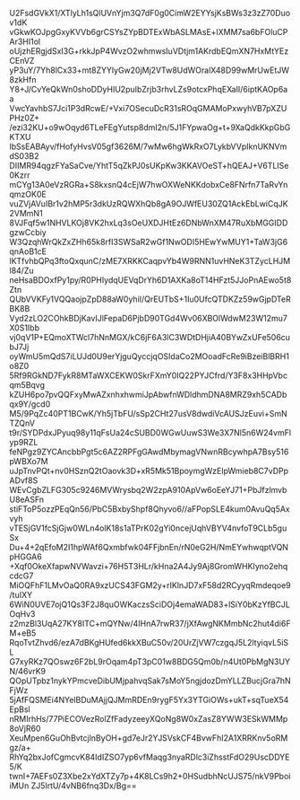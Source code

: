 U2FsdGVkX1/XTlyLh1sQlUVnYjm3Q7dF0g0CimW2EYYsjKsBWs3z3zZ70Duov1dK
vGkwKOJpgGxyKVVb6grCSYsZYpBDTExWbASLMAsE+lXMM7sa6bFOluCPAr3HI1ol
oUjzhERgjdSxI3G+rkkJpP4WvzO2whmwsIuVDtjm1AKrdbEQmXN7HxMtYEzCEnVZ
yP3uY/7Yh8lCx33+mt8ZYYlyGw20jMj2VTw8UdWOralX48D99wMrUwEtJW8zkHfn
Y8+J/CvYeQkWn0shoDDyHIU2puIbZrjb3rhvLZs9otcxPhqEXaII/6iptKAOp6aa
VwcYavhbS7Jci1P3dRcwE/+Vxi7OSecuDcR31sROqGMAMoPxwyhVB7pXZUPHz0Z+
/ezi32KU+o9wOqyd6TLeFEgYutsp8dmI2n/5J1FYpwaOg+t+9XaQdkKkpGbGKTXU
lbSsEABAyv/fHofyHvsV05gf3626M/7wMw6hgWkRxO7LykbVVpIknUKNVmdS03B2
DIIMR94qgzFYaSaCve/YhtT5qZkPJ0sUKpKw3KKAVOeST+hQEAJ+V6TLISe0Kzrr
mCYg13A0eVzRGRa+S8kxsnQ4cEjW7hwOXWeNKKdobxCe8FNrfn7TaRvYnqmzOK0E
vuZVjAVuIBr1v2hMP5r3dkUzRQWXhQb8gA9OJWfEU30ZQ1AckEbLwiCqJK2VMmN1
8VJFqf5w1NHVLKOj8VK2hxLq3sOeUXDJHtEz6DNbWnXM47RuXbMGGIDDgzwCcbiy
W3QzqhWrQkZxZHh65k8rfI3SWSaR2wGf1NwODI5HEwYwMUY1+TaW3jG6qnAoB1cE
lKTfvhbQPq3ftoQxqunC/zME7XRKKCaqpvYb4W9RNN1uvHNeK3TZycLHJMl84/Zu
neHsaBDOxfPy1py/R0PHIydqUEVqDrYh6D1AXKa8oT14HFzt5JJoPnAEwo5t8Ztn
QUbVVKFy1VQQaojpZpD88aW0yhiI/QrEUTbS+1Iu0UfcQTDKZz59wGjpDTeRBK8B
Vyd2zLO2COhkBDjKavIJlFepaD6PjbD90TGd4Wv06XBOlWdwM23W12mu7X0S1Ibb
vj0qV1P+EQmoXTWcl7hNnMGX/kC6jF6A3lC3WDtDHjiA40BYwZxUFe506cubJ7Jj
oyWmU5mQdS7iLUJd0U9erYjguQyccjqOSIdaCo2MOoadFcRe9iBzeiBlBRH1o8Z0
5Rf9RGkND7FykR8MTaWXCEKW0SkrFXmY0IQ22PYJCfrd/Y3F8x3HHpVbcqm5Bqvg
kZUH6po7pvQQFxyMwAZxnhxhwmiJpAbwfnWDldhmDNA8MRZ9xh5CADbqx9Y/gcd0
M5/9PqZc40PT1BCwK/Yh5jTbFU/sSp2CHt27usV8dwdiVcAUSJzEuvi+SmNTZQnV
t9r/SYDPdxJPyuq98y11qFsUa24cSUBD0WGwUuwS3We3X7Nl5n6W24vmFlyp9RZL
feNPgz9ZYCAncbbPgt5c6AZ2RPFgGAwdMbymagVNwnRBcywhpA7Bsy516pWBXo7M
uJpTnvPQt+nv0HSznQ2tOaovk3D+xR5Mk51BpoymgWzElpWmieb8C7vDPpADvf8S
WEvCgbZLFG305c9246MVWrysbq2W2zpA910ApVw6oEeYJ71+PbJfzlmvbU8eASFn
stiFToP5ozzPEqQn56/PbC5BxbyShpf8Qhyvo6//aFPopSLE4kum0AvuQq5Axvyh
vTESjGV1fcSjGjw0WLn4olK18s1aTPrK02gYi0ncejUqhVBYV4nvfoT9CLb5guSx
Du+4+2qEfoM2I1hpWAf6Qxmbfwk04FFjbnEn/rN0eG2H/NmEYwhwqptVQNpHGGA6
+Xqf0OkeXfapwNVWavzi+76H5T3HLr/kHna2A4Jy9Aj8GromWHKIyno2ehqcdcG7
MiOQFhF1LMvOaQ0RA9xzUCS43FGM2y+rIKlnJD7xF58d2RCyyqRmdeqoe9/tuIXY
6WiN0UVE7ojQ1Qs3F2J8quOWKaczsSciDOj4emaWAD83+lSiY0bKzYfBCJLOqHv3
z2mzBl3UqA27KY8ITC+mQYNw/4IHnA7rwR37/jXfAwgNKMmbNc2hut4di6FM+eB5
RqoTvtZhvd6/ezA7dBKgHUfed6kkXBuC50v/20UrZjVW7czgqJ5L2ltyiqvL5iSL
G7xyRKz7QOswz6F2bL9rOqam4pT3pC01w8BDG5Qm0b/n4Ut0PbMgN3UYN/46vrK9
QOpUTpbz1nykYPmcveDibUMjpahvqSak7sMoY5ngjdozDmYLLZBucjGra7hNFjWz
5jAfFQSMEi4NYelBDuMAjjQJMmRDEn9rygF5Yx3YTGiOWs+ukT+sqTueX54EpBsl
nRMIrhHs/77PiECOVezRolZfFadyzeeyXQoNg8W0xZasZ8YWW3ESkWMMp8oVjR60
XeuMpen6GuOhBvtcjlnByOH+gd7eJr2YJSVskCF4BvwFhI2A1XRRKnv5oRMgz/a+
RhYq2bxJofCgmcvK84IdIZSO7yp6vfMaqg3nyaRDlc3iZhsstFdO29UscDDYE5/K
twnI+7AEFs0Z3Xbe2xYdXTZy7p+4K8LCs9h2+0HSudbhNcUJS75/nkV9PboiiMUn
ZJ5IrtU/4vNB6fnq3Dx/Bg==
